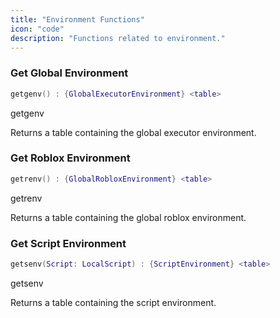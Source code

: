 ```yaml
---
title: "Environment Functions"
icon: "code"
description: "Functions related to environment."
---
```


### Get Global Environment

```lua
getgenv() : {GlobalExecutorEnvironment} <table>
```

<Info>
  getgenv
</Info>

Returns a table containing the global executor environment.

### Get Roblox Environment

```lua
getrenv() : {GlobalRobloxEnvironment} <table>
```

<Info>
  getrenv
</Info>

Returns a table containing the global roblox environment.

### Get Script Environment

```lua
getsenv(Script: LocalScript) : {ScriptEnvironment} <table>
```

<Info>
  getsenv
</Info>

Returns a table containing the script environment.